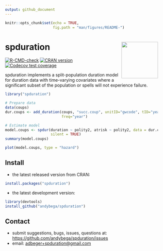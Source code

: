 ```yaml
---
output: github_document
---
```


```r
knitr::opts_chunk$set(echo = TRUE,
                      fig.path = "man/figures/README-")
```

# spduration <img src="man/figures/logo.png" align="right" width="120" />

[![R-CMD-check](https://github.com/andybega/spduration/actions/workflows/R-CMD-check.yaml/badge.svg)](https://github.com/andybega/spduration/actions/workflows/R-CMD-check.yaml)
[![CRAN version](http://www.r-pkg.org/badges/version/spduration)](https://cran.r-project.org/package=spduration)
[![Codecov test coverage](https://codecov.io/gh/andybega/spduration/branch/master/graph/badge.svg)](https://app.codecov.io/gh/andybega/spduration?branch=master)

spduration implements a split-population duration model for duration data with time-varying covariates where a significant subset of the population or spells will not experience failure. 

```r
library("spduration")

# Prepare data
data(coups)
dur.coups <- add_duration(coups, "succ.coup", unitID="gwcode", tID="year",
                          freq="year")

# Estimate model
model.coups <- spdur(duration ~ polity2, atrisk ~ polity2, data = dur.coups,
                     silent = TRUE)
summary(model.coups)
```

```r
plot(model.coups, type = "hazard")
```


## Install

* the latest released version from CRAN: 
```r
install.packages("spduration")
```

* the latest development version: 
```r
library(devtools)
install_github("andybega/spduration")
```

## Contact

- submit suggestions, bugs, issues, questions at: [https://github.com/andybega/spduration/issues](https://github.com/andybega/spduration/issues)
- email: [adbeger+spduration@gmail.com](mailto:adbeger+spduration@gmail.com)

